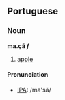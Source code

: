 ==Portuguese==

===Noun===
'''ma.çã ''f'''''

# [[apple]]

====Pronunciation====

* [[w:IPA|IPA]]: /ma'sã/